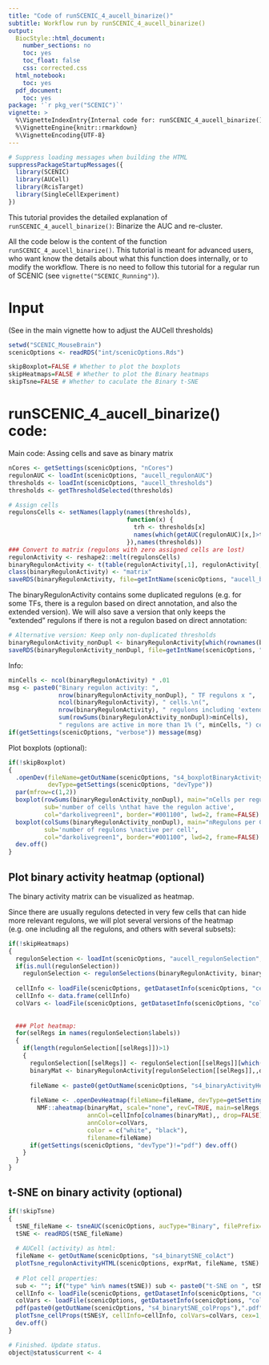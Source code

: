 ```yaml
---
title: "Code of runSCENIC_4_aucell_binarize()"
subtitle: Workflow run by runSCENIC_4_aucell_binarize() 
output:
  BiocStyle::html_document:
    number_sections: no
    toc: yes
    toc_float: false
    css: corrected.css
  html_notebook:
    toc: yes
  pdf_document:
    toc: yes
package: '`r pkg_ver("SCENIC")`'
vignette: >
  %\VignetteIndexEntry{Internal code for: runSCENIC_4_aucell_binarize()} 
  %\VignetteEngine{knitr::rmarkdown} 
  %\VignetteEncoding{UTF-8}
---
```


```r
# Suppress loading messages when building the HTML
suppressPackageStartupMessages({
  library(SCENIC)
  library(AUCell)
  library(RcisTarget)
  library(SingleCellExperiment)
})
```

This tutorial provides the detailed explanation of `runSCENIC_4_aucell_binarize()`: Binarize the AUC and re-cluster.

All the code below is the content of the function `runSCENIC_4_aucell_binarize()`. This tutorial is meant for advanced users, who want know the details about what this function does internally, or to modify the workflow. There is no need to follow this tutorial for a regular run of SCENIC (see `vignette("SCENIC_Running")`).

# Input

(See in the main vignette how to adjust the AUCell thresholds)

```r
setwd("SCENIC_MouseBrain")
scenicOptions <- readRDS("int/scenicOptions.Rds")

skipBoxplot=FALSE # Whether to plot the boxplots
skipHeatmaps=FALSE # Whether to plot the Binary heatmaps
skipTsne=FALSE # Whether to caculate the Binary t-SNE
```

# runSCENIC_4_aucell_binarize() code:

Main code: Assing cells and save as binary matrix
```r
nCores <- getSettings(scenicOptions, "nCores")
regulonAUC <- loadInt(scenicOptions, "aucell_regulonAUC")
thresholds <- loadInt(scenicOptions, "aucell_thresholds")
thresholds <- getThresholdSelected(thresholds)

# Assign cells
regulonsCells <- setNames(lapply(names(thresholds), 
                                 function(x) {
                                   trh <- thresholds[x]
                                   names(which(getAUC(regulonAUC)[x,]>trh))
                                 }),names(thresholds))
### Convert to matrix (regulons with zero assigned cells are lost)
regulonActivity <- reshape2::melt(regulonsCells)
binaryRegulonActivity <- t(table(regulonActivity[,1], regulonActivity[,2]))
class(binaryRegulonActivity) <- "matrix"
saveRDS(binaryRegulonActivity, file=getIntName(scenicOptions, "aucell_binary_full"))
```

The binaryRegulonActivity contains some duplicated regulons (e.g. for some TFs, there is a regulon based on direct annotation, and also the extended version). We will also save a version that only keeps the "extended" regulons if there is not a regulon based on direct annotation:
```r
# Alternative version: Keep only non-duplicated thresholds
binaryRegulonActivity_nonDupl <- binaryRegulonActivity[which(rownames(binaryRegulonActivity) %in% onlyNonDuplicatedExtended(rownames(binaryRegulonActivity))),]
saveRDS(binaryRegulonActivity_nonDupl, file=getIntName(scenicOptions, "aucell_binary_nonDupl"))
```

Info: 
```r
minCells <- ncol(binaryRegulonActivity) * .01
msg <- paste0("Binary regulon activity: ",
              nrow(binaryRegulonActivity_nonDupl), " TF regulons x ",
              ncol(binaryRegulonActivity), " cells.\n(",
              nrow(binaryRegulonActivity), " regulons including 'extended' versions)\n",
              sum(rowSums(binaryRegulonActivity_nonDupl)>minCells),
              " regulons are active in more than 1% (", minCells, ") cells.")
if(getSettings(scenicOptions, "verbose")) message(msg)
```

Plot boxplots (optional):
```r
if(!skipBoxplot)
{
  .openDev(fileName=getOutName(scenicOptions, "s4_boxplotBinaryActivity"),
           devType=getSettings(scenicOptions, "devType"))
  par(mfrow=c(1,2))
  boxplot(rowSums(binaryRegulonActivity_nonDupl), main="nCells per regulon",
          sub='number of cells \nthat have the regulon active',
          col="darkolivegreen1", border="#001100", lwd=2, frame=FALSE)
  boxplot(colSums(binaryRegulonActivity_nonDupl), main="nRegulons per Cell",
          sub='number of regulons \nactive per cell',
          col="darkolivegreen1", border="#001100", lwd=2, frame=FALSE)
  dev.off()
}
```

## Plot binary activity heatmap (optional)

The binary activity matrix can be visualized as heatmap. 

Since there are usually regulons detected in very few cells that can hide more relevant regulons, we will plot several versions of the heatmap (e.g. one including all the regulons, and others with several subsets):

```r
if(!skipHeatmaps)
{
  regulonSelection <- loadInt(scenicOptions, "aucell_regulonSelection", ifNotExists="null", verbose=FALSE)
  if(is.null(regulonSelection)) 
    regulonSelection <- regulonSelections(binaryRegulonActivity, binaryRegulonActivity_nonDupl, minCells)
  
  cellInfo <- loadFile(scenicOptions, getDatasetInfo(scenicOptions, "cellInfo"), ifNotExists="null")
  cellInfo <- data.frame(cellInfo)
  colVars <- loadFile(scenicOptions, getDatasetInfo(scenicOptions, "colVars"), ifNotExists="null")
  
  
  ### Plot heatmap:
  for(selRegs in names(regulonSelection$labels))
  {
    if(length(regulonSelection[[selRegs]])>1)
    {
      regulonSelection[[selRegs]] <- regulonSelection[[selRegs]][which(regulonSelection[[selRegs]] %in% rownames(binaryRegulonActivity))]
      binaryMat <- binaryRegulonActivity[regulonSelection[[selRegs]],,drop=FALSE]
      
      fileName <- paste0(getOutName(scenicOptions, "s4_binaryActivityHeatmap"),selRegs)
      
      fileName <- .openDevHeatmap(fileName=fileName, devType=getSettings(scenicOptions, "devType"))
        NMF::aheatmap(binaryMat, scale="none", revC=TRUE, main=selRegs,   
                      annCol=cellInfo[colnames(binaryMat),, drop=FALSE],
                      annColor=colVars,
                      color = c("white", "black"),
                      filename=fileName)
      if(getSettings(scenicOptions, "devType")!="pdf") dev.off()
    }
  }
}  
```

## t-SNE on binary activity (optional)
```r
if(!skipTsne)
{
  tSNE_fileName <- tsneAUC(scenicOptions, aucType="Binary", filePrefix=getIntName(scenicOptions, "tsne_prefix"), onlyHighConf=FALSE) # default: nPcs, perpl, seed
  tSNE <- readRDS(tSNE_fileName)
  
  # AUCell (activity) as html: 
  fileName <- getOutName(scenicOptions, "s4_binarytSNE_colAct")
  plotTsne_regulonActivityHTML(scenicOptions, exprMat, fileName, tSNE) #open the resulting html locally
  
  # Plot cell properties:
  sub <- ""; if("type" %in% names(tSNE)) sub <- paste0("t-SNE on ", tSNE$type)
  cellInfo <- loadFile(scenicOptions, getDatasetInfo(scenicOptions, "cellInfo"), ifNotExists="null")
  colVars <- loadFile(scenicOptions, getDatasetInfo(scenicOptions, "colVars"), ifNotExists="null")
  pdf(paste0(getOutName(scenicOptions, "s4_binarytSNE_colProps"),".pdf"))
  plotTsne_cellProps(tSNE$Y, cellInfo=cellInfo, colVars=colVars, cex=1, sub=sub)
  dev.off()
}
```

```r
# Finished. Update status.
object@status$current <- 4
```